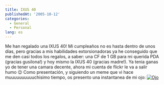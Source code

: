 ```yaml
---
title: IXUS 40
publishedAt: '2005-10-12'
categories:
  - General
  - Personal
lang: es
---
```


Me han regalado una IXUS 40! Mi cumpleaños no es hasta dentro de unos días, pero gracias a mis habilidades extorsionadoras ya he conseguido que me den casi todos los regalos, a saber: una CF de 1 GB para mi querida PDA (gracias gusilona!) y hoy mismo la IXUS 40 (gracias madre!). Ya tenia ganas yo de tener una camara decente, ahora mi cuenta de flickr le va a salir humo 😉 Como presentación, y siguiendo un meme que vi hace muuuuuuuuuuchisimo tiempo, os presento una instantanea de mi ojo: [![Ojo](https://static.flickr.com/29/51979155_d8631076e9_t.jpg)](http://flickr.com/photos/ryck/51979155/)
